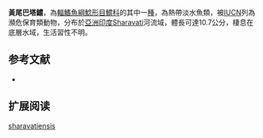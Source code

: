 {{Speciesbox
| name = 黃尾巴塔鱨
| image = 
| image_width = 250px
| image_caption = 
| status = EN
| status_system = IUCN3.1
| genus = Batasio
| species = sharavatiensis
| authority = Bhatt & Jayaram, 2004
| synonyms = 
}}
'''黃尾巴塔鱨'''，為[[輻鰭魚綱|輻鰭魚綱]][[鯰形目|鯰形目]][[鱨科|鱨科]]的其中一[[種|種]]，為熱帶淡水魚類，被[[IUCN|IUCN]]列為瀕危保育類動物，分布於[[亞洲|亞洲]][[印度|印度]]Sharavati河流域，體長可達10.7公分，棲息在底層水域，生活習性不明。

==参考文献==
*{{FishBase_species|genus=Batasio|species=sharavatiensis|year=2015|month=3}}

== 扩展阅读 ==
{{refbegin}}
{{wikispecies-inline|Batasio sharavatiensis|黃尾巴塔鱨}}
{{refend}}
{{Taxonbar|from=Q6429469}}

[[Category:巴塔鱨屬|sharavatiensis]]